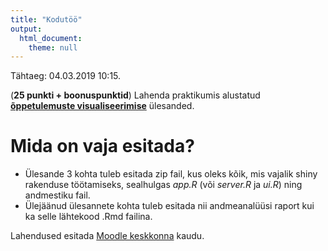 ```yaml
---
title: "Kodutöö"
output: 
  html_document:
    theme: null
---
```


Tähtaeg: 04.03.2019 10:15.


(**25 punkti + boonuspunktid**) Lahenda praktikumis alustatud [**õppetulemuste visualiseerimise**](../praktikum3_oppeained) ülesanded.

# Mida on vaja esitada?

* Ülesande 3 kohta tuleb esitada zip fail, kus oleks kõik, mis vajalik shiny rakenduse töötamiseks, sealhulgas *app.R* (või *server.R* ja *ui.R*) ning andmestiku fail.
* Ülejäänud ülesannete kohta tuleb esitada nii andmeanalüüsi raport kui ka selle lähtekood .Rmd failina.

Lahendused esitada [Moodle keskkonna](https://moodle.ut.ee/course/view.php?id=8013#section-1) kaudu.
